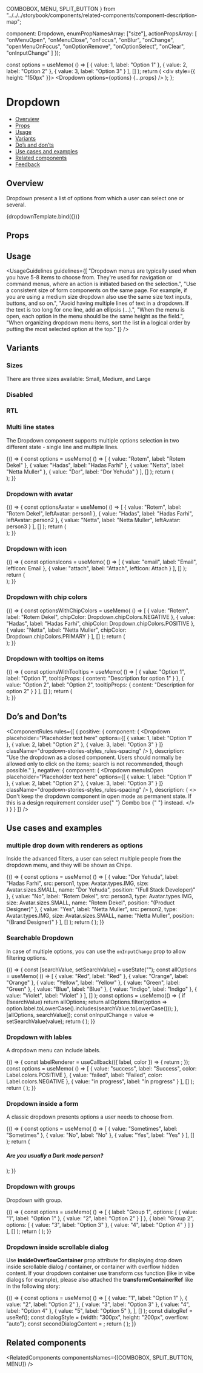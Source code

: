   COMBOBOX,
  MENU,
  SPLIT_BUTTON
} from "../../../storybook/components/related-components/component-description-map";

  component: Dropdown,
  enumPropNamesArray: ["size"],
  actionPropsArray: [
    "onMenuOpen",
    "onMenuClose",
    "onFocus",
    "onBlur",
    "onChange",
    "openMenuOnFocus",
    "onOptionRemove",
    "onOptionSelect",
    "onClear",
    "onInputChange"
  ]
});

<Meta
  title="Inputs/Dropdown"
  component={Dropdown}
  argTypes={metaSettings.argTypes}
  decorators={metaSettings.decorators}
/>

<!--- Component template -->

  const options = useMemo(
    () => [
      { value: 1, label: "Option 1" },
      { value: 2, label: "Option 2" },
      { value: 3, label: "Option 3" }
    ],
    []
  );
  return (
    <div style={{ height: "150px" }}>
      <Dropdown options={options} {...props} />
    </div>
  );
};

<!--- Component documentation -->

# Dropdown

- [Overview](#overview)
- [Props](#props)
- [Usage](#usage)
- [Variants](#variants)
- [Do’s and don’ts](#dos-and-donts)
- [Use cases and examples](#use-cases-and-examples)
- [Related components](#related-components)
- [Feedback](#feedback)

## Overview

Dropdown present a list of options from which a user can select one or several.

<Canvas>
  <Story
    name="Overview"
    args={{ placeholder: "Placeholder text here", className: "dropdown-stories-styles_spacing" }}
    play={overviewPlaySuite}
  >
    {dropdownTemplate.bind({})}
  </Story>
</Canvas>

## Props

<ArgsTable of={Dropdown} />

## Usage

<UsageGuidelines
  guidelines={[
    "Dropdown menus are typically used when you have 5-8 items to choose from. They're used for navigation or command menus, where an action is initiated based on the selection.",
    "Use a consistent size of form components on the same page. For example, if you are using a medium size dropdown also use the same size text inputs, buttons, and so on.",
    "Avoid having multiple lines of text in a dropdown. If the text is too long for one line, add an ellipsis (…).",
    "When the menu is open, each option in the menu should be the same height as the field.",
    "When organizing dropdown menu items, sort the list in a logical order by putting the most selected option at the top."
  ]}
/>

## Variants

### Sizes

There are three sizes available: Small, Medium, and Large

<Canvas>
  <Story name="Sizes">
    <Dropdown placeholder="Small" size={Dropdown.size.SMALL} className="dropdown-stories-styles_spacing" />
    <Dropdown placeholder="Medium" size={Dropdown.size.MEDIUM} className="dropdown-stories-styles_spacing" />
    <Dropdown placeholder="Large" size={Dropdown.size.LARGE} className="dropdown-stories-styles_spacing" />
  </Story>
</Canvas>

### Disabled

<Canvas>
  <Story name="Disabled">
    <Dropdown placeholder="Disabled" disabled className="dropdown-stories-styles_spacing" />
  </Story>
</Canvas>

### RTL

<Canvas>
  <Story name="RTL">
    <Dropdown placeholder="Left to right (default)" className="dropdown-stories-styles_spacing" />
    <Dropdown placeholder="מימין לשמאל" className="dropdown-stories-styles_spacing" rtl />
  </Story>
</Canvas>

### Multi line states

The Dropdown component supports multiple options selection in two different state - single line and multiple lines.

<Canvas>
  <Story name="Multi-choice with different states">
    {() => {
      const options = useMemo(
        () => [
          {
            value: "Rotem",
            label: "Rotem Dekel"
          },
          {
            value: "Hadas",
            label: "Hadas Farhi"
          },
          {
            value: "Netta",
            label: "Netta Muller"
          },
          {
            value: "Dor",
            label: "Dor Yehuda"
          }
        ],
        []
      );
      return (
        <Flex wrap gap={Flex.gaps.MEDIUM}>
          <StoryDescription description="Single line" vertical>
            <div style={{ width: "400px" }}>
              <Dropdown
                placeholder="Single line multi state"
                defaultValue={[options[0]]}
                options={options}
                multi
                className="dropdown-stories-styles_with-chips"
              />
            </div>
          </StoryDescription>
          <StoryDescription description="Multiple lines" vertical>
            <div style={{ width: "400px" }}>
              <Dropdown
                placeholder="Multiple line multi state"
                defaultValue={[options[0]]}
                options={options}
                multi
                multiline
                className="dropdown-stories-styles_with-chips"
              />
            </div>
          </StoryDescription>
          <StoryDescription description="Mandatory default values" vertical>
            <div style={{ width: "400px" }}>
              <Dropdown
                defaultValue={[options[0]]}
                options={options}
                multi
                multiline
                className="dropdown-stories-styles_with-chips"
                withMandatoryDefaultOptions
              />
            </div>
          </StoryDescription>
        </Flex>
      );
    }}
  </Story>
</Canvas>

### Dropdown with avatar

<Canvas>
  <Story name="Dropdown with avatar">
    {() => {
      const optionsAvatar = useMemo(
        () => [
          {
            value: "Rotem",
            label: "Rotem Dekel",
            leftAvatar: person1
          },
          {
            value: "Hadas",
            label: "Hadas Farhi",
            leftAvatar: person2
          },
          {
            value: "Netta",
            label: "Netta Muller",
            leftAvatar: person3
          }
        ],
        []
      );
      return (
          <Flex gap={Flex.gaps.SMALL}>
              <StoryDescription vertical description="Single value">
                  <div>
                      <Dropdown
                          defaultValue={[optionsAvatar[0]]}
                          options={optionsAvatar}
                          className="dropdown-stories-styles_with-chips"
                      />
                  </div>
              </StoryDescription>
              <StoryDescription vertical description="Multiple values">
                  <div>
                      <Dropdown
                          defaultValue={[optionsAvatar[0]]}
                          options={optionsAvatar}
                          multi
                          className="dropdown-stories-styles_with-chips"
                      />
                  </div>
              </StoryDescription>
          </Flex>
      );
    }}
  </Story>
</Canvas>

### Dropdown with icon

<Canvas>
  <Story name="Dropdown with icon">
    {() => {
      const optionsIcons = useMemo(
        () => [
          {
            value: "email",
            label: "Email",
            leftIcon: Email
          },
          {
            value: "attach",
            label: "Attach",
            leftIcon: Attach
          }
        ],
        []
      );
      return (
        <Flex gap={Flex.gaps.SMALL}>
            <StoryDescription vertical description="Single value">
                <div>
                    <Dropdown
                        defaultValue={[optionsIcons[0]]}
                        options={optionsIcons}
                        className="dropdown-stories-styles_with-chips"
                    />
                </div>
            </StoryDescription>
            <StoryDescription vertical description="Multiple values">
                <div>
                    <Dropdown
                        defaultValue={[optionsIcons[0]]}
                        options={optionsIcons}
                        multi
                        multiline
                        className="dropdown-stories-styles_with-chips"
                    />
                </div>
            </StoryDescription>
        </Flex>
      );
    }}
  </Story>
</Canvas>

### Dropdown with chip colors

<Canvas>
  <Story name="Dropdown with chip colors">
    {() => {
      const optionsWithChipColors = useMemo(
        () => [
          {
            value: "Rotem",
            label: "Rotem Dekel",
            chipColor: Dropdown.chipColors.NEGATIVE
          },
          {
            value: "Hadas",
            label: "Hadas Farhi",
            chipColor: Dropdown.chipColors.POSITIVE
          },
          {
            value: "Netta",
            label: "Netta Muller",
            chipColor: Dropdown.chipColors.PRIMARY
          }
        ],
        []
      );
      return (
        <StoryDescription vertical>
          <div>
            <Dropdown
              defaultValue={[optionsWithChipColors[0]]}
              options={optionsWithChipColors}
              multi
              multiline
              className="dropdown-stories-styles_with-chips"
            />
          </div>
        </StoryDescription>
      );
    }}
  </Story>
</Canvas>

### Dropdown with tooltips on items

<Canvas>
  <Story name="Dropdown with tooltips on items">
    {() => {
      const optionsWithTooltips = useMemo(
        () => [
          {
            value: "Option 1",
            label: "Option 1",
            tooltipProps: { content: "Description for option 1" }
          },
          {
            value: "Option 2",
            label: "Option 2",
            tooltipProps: { content: "Description for option 2" }
          }
        ],
        []
      );
      return (
        <StoryDescription vertical>
          <div>
            <Dropdown
              placeholder={"Placeholder text here"}
              options={optionsWithTooltips}
              className="dropdown-stories-styles_with-chips"
            />
          </div>
        </StoryDescription>
      );
    }}
  </Story>
</Canvas>

## Do’s and Don’ts

<ComponentRules
  rules={[
    {
      positive: {
        component: (
          <Dropdown
            placeholder="Placeholder text here"
            options={[
              { value: 1, label: "Option 1" },
              { value: 2, label: "Option 2" },
              { value: 3, label: "Option 3" }
            ]}
            className="dropdown-stories-styles_rules-spacing"
          />
        ),
        description:
          "Use the dropdown as a closed component. Users should normally be allowed only to click on the items; search is not recommended, though possible."
      },
      negative: {
        component: (
          <Dropdown
            menuIsOpen
            placeholder="Placeholder text here"
            options={[
              { value: 1, label: "Option 1" },
              { value: 2, label: "Option 2" },
              { value: 3, label: "Option 3" }
            ]}
            className="dropdown-stories-styles_rules-spacing"
          />
        ),
        description: (
          <>
            Don't keep the dropdown component in open mode as permanent state. If this is a design requirement consider
            use{" "}
            <Link href="/?path=/docs/inputs-combobox--overview" withoutSpacing>
              Combo box
            </Link>{" "}
            instead.
          </>
        )
      }
    }
  ]}
/>

## Use cases and examples

### multiple drop down with renderers as options

Inside the advanced filters, a user can select multiple people from the dropdown menu, and they will be shown as Chips.

<Canvas>
  <Story name="Dropdown with chips">
    {() => {
      const options = useMemo(
        () => [
          {
            value: "Dor Yehuda",
            label: "Hadas Farhi",
            src: person1,
            type: Avatar.types.IMG,
            size: Avatar.sizes.SMALL,
            name: "Dor Yehuda",
            position: "(Full Stack Developer)"
          },
          {
            value: "No",
            label: "Rotem Dekel",
            src: person3,
            type: Avatar.types.IMG,
            size: Avatar.sizes.SMALL,
            name: "Rotem Dekel",
            position: "(Product Designer)"
          },
          {
            value: "Yes",
            label: "Netta Muller",
            src: person2,
            type: Avatar.types.IMG,
            size: Avatar.sizes.SMALL,
            name: "Netta Muller",
            position: "(Brand Designer)"
          }
        ],
        []
      );
      return (
        <Dropdown
          defaultValue={[options[0]]}
          options={options}
          multi
          placeholder="Dropdown with chips"
          optionRenderer={OptionRenderer}
          className="dropdown-stories-styles_with-chips"
        />
      );
    }}
  </Story>
</Canvas>

### Searchable Dropdown

In case of multiple options, you can use the `onInputChange` prop to allow filtering options.

<Canvas>
  <Story name="Searchable dropdown">
    {() => {
      const [searchValue, setSearchValue] = useState("");
      const allOptions = useMemo(
        () => [
          { value: "Red", label: "Red" },
          { value: "Orange", label: "Orange" },
          { value: "Yellow", label: "Yellow" },
          { value: "Green", label: "Green" },
          { value: "Blue", label: "Blue" },
          { value: "Indigo", label: "Indigo" },
          { value: "Violet", label: "Violet" }
        ],
        []
      );
      const options = useMemo(() => {
        if (!searchValue) return allOptions;
        return allOptions.filter(option => option.label.toLowerCase().includes(searchValue.toLowerCase()));
      }, [allOptions, searchValue]);
      const onInputChange = value => setSearchValue(value);
      return (
        <Dropdown
          options={options}
          multi
          placeholder="Select colors"
          className="dropdown-stories-styles_with-chips"
          onInputChange={onInputChange}
        />
      );
    }}
  </Story>
</Canvas>

### Dropdown with lables

A dropdown menu can include labels.

<Canvas>
  <Story name="Dropdown with lables">
    {() => {
      const labelRenderer = useCallback(({ label, color }) => {
        return <Label text={label} color={color} isAnimationDisabled />;
      });
      const options = useMemo(
        () => [
          { value: "success", label: "Success", color: Label.colors.POSITIVE },
          { value: "failed", label: "Failed", color: Label.colors.NEGATIVE },
          { value: "in progress", label: "In progress" }
        ],
        []
      );
      return (
        <Dropdown
          placeholder="Placeholder text here"
          options={options}
          defaultValue={[options[0]]}
          placeholder="Placeholder text here"
          className="dropdown-stories-styles_big-spacing"
          optionRenderer={labelRenderer}
          valueRenderer={labelRenderer}
        />
      );
    }}
  </Story>
</Canvas>

### Dropdown inside a form

A classic dropdown presents options a user needs to choose from.

<Canvas>
  <Story name="Dropdown inside a form">
    {() => {
      const options = useMemo(
        () => [
          { value: "Sometimes", label: "Sometimes" },
          { value: "No", label: "No" },
          { value: "Yes", label: "Yes" }
        ],
        []
      );
      return (
        <div>
          <h5 className="dropdown-stories-styles_title">Are you usually a Dark mode person?</h5>
          <Dropdown
            defaultValue={[options[0]]}
            placeholder="Placeholder text here"
            options={options}
            className="dropdown-stories-styles_big-spacing"
          />
        </div>
      );
    }}
  </Story>
</Canvas>

### Dropdown with groups

Dropdown with group.

<Canvas>
  <Story name="Dropdown with groups">
    {() => {
      const options = useMemo(
        () => [
          {
            label: "Group 1",
            options: [
              { value: "1", label: "Option 1" },
              { value: "2", label: "Option 2" }
            ]
          },
          {
            label: "Group 2",
            options: [
              { value: "3", label: "Option 3" },
              { value: "4", label: "Option 4" }
            ]
          }
        ],
        []
      );
      return (
        <Dropdown
          placeholder="Placeholder text here"
          options={options}
          className="dropdown-stories-styles_big-spacing"
        />
      );
    }}
  </Story>
</Canvas>

### Dropdown inside scrollable dialog
Use <b>insideOverflowContainer</b> prop attribute for displaying drop down inside scrollable dialog / container, or container
with overflow hidden content. If your dropdown container use transform css function
(like in vibe dialogs for example), please also attached the <b>transformContainerRef</b> like in the following story:

<Canvas>
    <Story name="Dropdown inside scrollable dialog">
        {() => {
            const options = useMemo(
                () => [
                    { value: "1", label: "Option 1" },
                    { value: "2", label: "Option 2" },
                    { value: "3", label: "Option 3" },
                    { value: "4", label: "Option 4" },
                    { value: "5", label: "Option 5" },
                ],
                []
            );
            const dialogRef = useRef();
            const dialogStyle = {width: "300px", height: "200px", overflow: "auto"};
            const secondDialogContent = <DialogContentContainer style={dialogStyle} ref={dialogRef}>
                <Dropdown
                    placeholder="Dropdown inside a scrollable dialog"
                    options={options}
                    insideOverflowContainer
                    transformContainerRef={dialogRef}
                />
            </DialogContentContainer>;
            return (
                <Flex gap={Flex.gaps.LARGE}>
                    <DialogContentContainer style={dialogStyle}>
                        <Dropdown
                            placeholder="Dropdown inside a scrollable dialog"
                            options={options}
                            insideOverflowContainer
                        />
                    </DialogContentContainer>
                    <Dialog ref={dialogRef} content={secondDialogContent} hideTrigger={Dialog.hideShowTriggers.CLICK_OUTSIDE} showTrigger={Dialog.hideShowTriggers.CLICK}>
                        <Button>Press me for dropdown inside dialog!</Button>
                    </Dialog>
                </Flex>
            );
        }}
    </Story>
</Canvas>

## Related components

<RelatedComponents componentsNames={[COMBOBOX, SPLIT_BUTTON, MENU]} />
